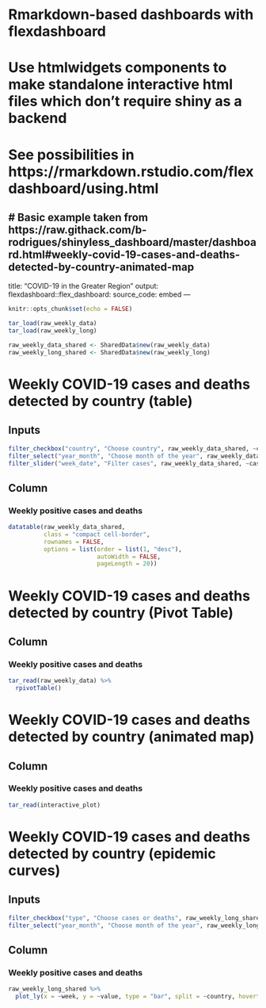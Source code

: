 # Rmarkdown-based dashboards with flexdashboard
# Use htmlwidgets components to make standalone interactive html files which don't require shiny as a backend
# See possibilities in https://rmarkdown.rstudio.com/flexdashboard/using.html
# Basic example taken from https://raw.githack.com/b-rodrigues/shinyless_dashboard/master/dashboard.html#weekly-covid-19-cases-and-deaths-detected-by-country-animated-map
---
title: "COVID-19 in the Greater Region"
output: 
  flexdashboard::flex_dashboard:
    source_code: embed
---

```r
knitr::opts_chunk$set(echo = FALSE)

tar_load(raw_weekly_data)
tar_load(raw_weekly_long)

raw_weekly_data_shared <- SharedData$new(raw_weekly_data)
raw_weekly_long_shared <- SharedData$new(raw_weekly_long)
```

Weekly COVID-19 cases and deaths detected by country (table) {data-navmenu="Choose tab"}
======================================================================================================

Inputs {.sidebar}
-------------------------------------------------------------------------

```r
filter_checkbox("country", "Choose country", raw_weekly_data_shared, ~country)
filter_select("year_month", "Choose month of the year", raw_weekly_data_shared, ~year_month)
filter_slider("week_date", "Filter cases", raw_weekly_data_shared, ~cases, width = "100%")
```

Column
-------------------------------------------------------------------------


### Weekly positive cases and deaths
 
```r

datatable(raw_weekly_data_shared,
          class = "compact cell-border",
          rownames = FALSE,
          options = list(order = list(1, "desc"),
                         autoWidth = FALSE,
                         pageLength = 20))
```
    
    
Weekly COVID-19 cases and deaths detected by country (Pivot Table) {data-navmenu="Choose tab"}
======================================================================================================


Column
-------------------------------------------------------------------------


### Weekly positive cases and deaths
   
```r
tar_read(raw_weekly_data) %>%
  rpivotTable()
```


Weekly COVID-19 cases and deaths detected by country (animated map) {data-navmenu="Choose tab"}
======================================================================================================


Column
-------------------------------------------------------------------------


### Weekly positive cases and deaths
 
```r
tar_read(interactive_plot)
```


Weekly COVID-19 cases and deaths detected by country (epidemic curves) {data-navmenu="Choose tab"}
======================================================================================================

Inputs {.sidebar}
-------------------------------------------------------------------------

```r
filter_checkbox("type", "Choose cases or deaths", raw_weekly_long_shared, ~type)
filter_select("year_month", "Choose month of the year", raw_weekly_long_shared, ~year_month)
```

Column
-------------------------------------------------------------------------

### Weekly positive cases and deaths

```r
raw_weekly_long_shared %>%
  plot_ly(x = ~week, y = ~value, type = "bar", split = ~country, hovertext = ~sub_region)
```

